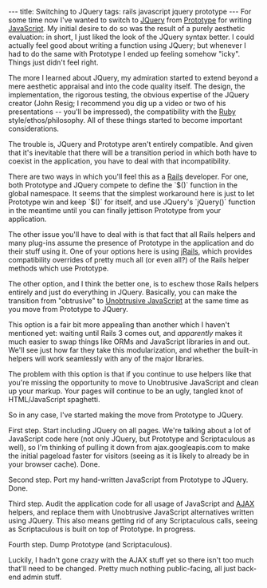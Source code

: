 ---
title: Switching to JQuery
tags: rails javascript jquery prototype
---
For some time now I've wanted to switch to [[JQuery]] from [[Prototype]] for writing [[JavaScript]]. My initial desire to do so was the result of a purely aesthetic evaluation: in short, I just liked the look of the JQuery syntax better. I could actually feel good about writing a function using JQuery; but whenever I had to do the same with Prototype I ended up feeling somehow "icky". Things just didn't feel right.

The more I learned about JQuery, my admiration started to extend beyond a mere aesthetic appraisal and into the code quality itself. The design, the implementation, the rigorous testing, the obvious expertise of the JQuery creator (John Resig; I recommend you dig up a video or two of his presentations -- you'll be impressed), the compatibility with the [[Ruby]] style/ethos/philosophy. All of these things started to become important considerations.

The trouble is, JQuery and Prototype aren't entirely compatible. And given that it's inevitable that there will be a transition period in which both have to coexist in the application, you have to deal with that incompatibility.

There are two ways in which you'll feel this as a [[Rails]] developer. For one, both Prototype and JQuery compete to define the `$()` function in the global namespace. It seems that the simplest workaround here is just to let Prototype win and keep `$()` for itself, and use JQuery's `jQuery()` function in the meantime until you can finally jettison Prototype from your application.

The other issue you'll have to deal with is that fact that all Rails helpers and many plug-ins assume the presence of Prototype in the application and do their stuff using it. One of your options here is using [[jRails]], which provides compatibility overrides of pretty much all (or even all?) of the Rails helper methods which use Prototype.

The other option, and I think the better one, is to eschew those Rails helpers entirely and just do everything in JQuery. Basically, you can make the transition from "obtrusive" to [[Unobtrusive JavaScript]] at the same time as you move from Prototype to JQuery.

This option is a fair bit more appealing than another which I haven't mentioned yet: waiting until Rails 3 comes out, and ''apparently'' makes it much easier to swap things like ORMs and JavaScript libraries in and out. We'll see just how far they take this modularization, and whether the built-in helpers will work seamlessly with any of the major libraries.

The problem with this option is that if you continue to use helpers like that you're missing the opportunity to move to Unobtrusive JavaScript and clean up your markup. Your pages will continue to be an ugly, tangled knot of HTML/JavaScript spaghetti.

So in any case, I've started making the move from Prototype to JQuery.

First step. Start including JQuery on all pages. We're talking about a lot of JavaScript code here (not only JQuery, but Prototype and Scriptaculous as well), so I'm thinking of pulling it down from ajax.googleapis.com to make the initial pageload faster for visitors (seeing as it is likely to already be in your browser cache). Done.

Second step. Port my hand-written JavaScript from Prototype to JQuery. Done.

Third step. Audit the application code for all usage of JavaScript and [[AJAX]] helpers, and replace them with Unobtrusive JavaScript alternatives written using JQuery. This also means getting rid of any Scriptaculous calls, seeing as Scriptaculous is built on top of Prototype. In progress.

Fourth step. Dump Prototype (and Scriptaculous).

Luckily, I hadn't gone crazy with the AJAX stuff yet so there isn't too much that'll need to be changed. Pretty much nothing public-facing, all just back-end admin stuff.
